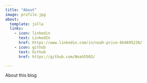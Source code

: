 ```yaml
---
title: "About"
image: profile.jpg
about:
  template: jolla
  links:
    - icon: linkedin
      text: LinkedIn
      href: https://www.linkedin.com/in/noah-price-6b4695238/
    - icon: github
      text: Github
      href: https://github.com/Noah5503/

---
```


About this blog

